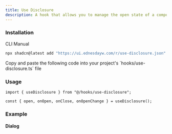```yaml
---
title: Use Disclosure
description: A hook that allows you to manage the open state of a component.
---
```


### Installation

<Tabs defaultValue="cli">

<TabsList>
  <TabsTrigger value="cli">CLI</TabsTrigger>
  <TabsTrigger value="manual">Manual</TabsTrigger>
</TabsList>

<TabsContent value="cli">

```bash
npx shadcn@latest add "https://ui.ednesdayw.com/r/use-disclosure.json"
```

</TabsContent>

<TabsContent value="manual">

<Steps>

<Step>
  Copy and paste the following code into your project's
  `hooks/use-disclosure.ts` file
</Step>

<ComponentSource name="use-disclosure" />

</Steps>

</TabsContent>

</Tabs>

### Usage

```tsx
import { useDisclosure } from "@/hooks/use-disclosure";

const { open, onOpen, onClose, onOpenChange } = useDisclosure();
```

### Example

#### Dialog

<ComponentPreview name="use-disclosure-dialog-demo" />
